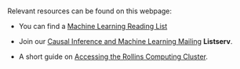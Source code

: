 
<br>
<br>
<br>

Relevant resources can be found on this webpage: 

- You can find a [Machine Learning Reading List](https://ainaimi.github.io/resources/reading_list.html) 

- Join our [Causal Inference and Machine Learning Mailing](https://listserv.cc.emory.edu/scripts/wa.exe?SUBED1=CI-ML&A=1) **Listserv**.

- A short guide on [Accessing the Rollins Computing Cluster](https://ainaimi.github.io/resources/computing.html).
